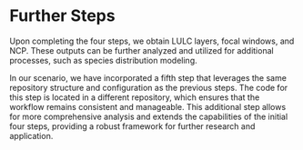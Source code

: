 # Further Steps

Upon completing the four steps, we obtain LULC layers, focal windows, and NCP.
These outputs can be further analyzed and utilized for additional processes,
such as species distribution modeling.

In our scenario, we have incorporated a fifth step that leverages the same
repository structure and configuration as the previous steps.
The code for this step is located in a different repository,
which ensures that the workflow remains consistent and manageable.
This additional step allows for more comprehensive analysis and
extends the capabilities of the initial four steps,
providing a robust framework for further research and application.